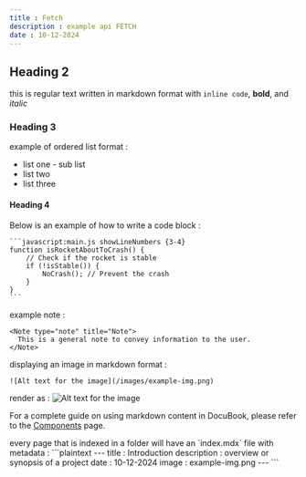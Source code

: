 ```yaml
---
title : Fetch
description : example api FETCH
date : 10-12-2024
---
```


## Heading 2

this is regular text written in markdown format with `inline code`, **bold**, and *italic*

### Heading 3

example of ordered list format :

- list one
        - sub list
- list two
- list three

#### Heading 4

Below is an example of how to write a code block :

````plaintext
```javascript:main.js showLineNumbers {3-4}
function isRocketAboutToCrash() {
    // Check if the rocket is stable
    if (!isStable()) {
        NoCrash(); // Prevent the crash
    }
}
```
````

example note :
```plaintext
<Note type="note" title="Note">
  This is a general note to convey information to the user.
</Note>
```

displaying an image in markdown format :

```plaintext
![Alt text for the image](/images/example-img.png)
```

render as :
![Alt text for the image](/images/example-img.png)

For a complete guide on using markdown content in DocuBook, please refer to the [Components](https://docubook.pro/docs/components) page.

<Note type="warning" title="Warning">
  every page that is indexed in a folder will have an `index.mdx` file with metadata :
  ```plaintext
---
title : Introduction
description : overview or synopsis of a project
date : 10-12-2024
image : example-img.png
---
  ```
</Note>